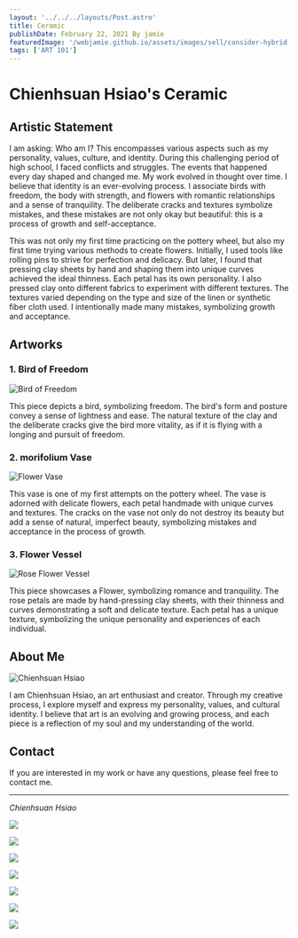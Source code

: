 ```yaml
---
layout: '../../../layouts/Post.astro'
title: Ceramic
publishDate: February 22, 2021 By jamie
featuredImage: '/webjamie.github.io/assets/images/sell/consider-hybrid-work/featured.jpg'
tags: ['ART 101']
---
```


# Chienhsuan Hsiao's Ceramic 

## Artistic Statement

I am asking: Who am I? This encompasses various aspects such as my personality, values, culture, and identity. During this challenging period of high school, I faced conflicts and struggles. The events that happened every day shaped and changed me. My work evolved in thought over time. I believe that identity is an ever-evolving process. I associate birds with freedom, the body with strength, and flowers with romantic relationships and a sense of tranquility. The deliberate cracks and textures symbolize mistakes, and these mistakes are not only okay but beautiful: this is a process of growth and self-acceptance.

This was not only my first time practicing on the pottery wheel, but also my first time trying various methods to create flowers. Initially, I used tools like rolling pins to strive for perfection and delicacy. But later, I found that pressing clay sheets by hand and shaping them into unique curves achieved the ideal thinness. Each petal has its own personality. I also pressed clay onto different fabrics to experiment with different textures. The textures varied depending on the type and size of the linen or synthetic fiber cloth used. I intentionally made many mistakes, symbolizing growth and acceptance.

## Artworks

### 1. Bird of Freedom

![Bird of Freedom](/webjamie.github.io/assets/images/sell/consider-hybrid-work/asdfja.JPG)

This piece depicts a bird, symbolizing freedom. The bird's form and posture convey a sense of lightness and ease. The natural texture of the clay and the deliberate cracks give the bird more vitality, as if it is flying with a longing and pursuit of freedom.

### 2. morifolium Vase

![Flower Vase](/webjamie.github.io/assets/images/sell/consider-hybrid-work/IMG_7330.JPG)

This vase is one of my first attempts on the pottery wheel. The vase is adorned with delicate flowers, each petal handmade with unique curves and textures. The cracks on the vase not only do not destroy its beauty but add a sense of natural, imperfect beauty, symbolizing mistakes and acceptance in the process of growth.

### 3. Flower Vessel

![Rose Flower Vessel](/webjamie.github.io/assets/images/sell/consider-hybrid-work/IMG_7680.JPG)

This piece showcases a Flower, symbolizing romance and tranquility. The rose petals are made by hand-pressing clay sheets, with their thinness and curves demonstrating a soft and delicate texture. Each petal has a unique texture, symbolizing the unique personality and experiences of each individual.

## About Me

![Chienhsuan Hsiao](path/to/your/profile.jpg)

I am Chienhsuan Hsiao, an art enthusiast and creator. Through my creative process, I explore myself and express my personality, values, and cultural identity. I believe that art is an evolving and growing process, and each piece is a reflection of my soul and my understanding of the world.

## Contact

If you are interested in my work or have any questions, please feel free to contact me.

---

*Chienhsuan Hsiao*





















<p>
  <img src="/webjamie.github.io/assets/images/sell/consider-hybrid-work/IMG_7325 2.JPG"/>
</p><p>
  <img src="/webjamie.github.io/assets/images/sell/consider-hybrid-work/IMG_7325 2.JPG"/>
</p><p>
  <img src="/webjamie.github.io/assets/images/sell/consider-hybrid-work/IMG_7325 2.JPG"/>
</p><p>
  <img src="/webjamie.github.io/assets/images/sell/consider-hybrid-work/IMG_7325 2.JPG"/>
</p><p>
  <img src="/webjamie.github.io/assets/images/sell/consider-hybrid-work/IMG_7325 2.JPG"/>
</p><p>
  <img src="/webjamie.github.io/assets/images/sell/consider-hybrid-work/IMG_7325 2.JPG"/>
</p><p>
  <img src="/webjamie.github.io/assets/images/sell/consider-hybrid-work/IMG_7325 2.JPG"/>
</p>

